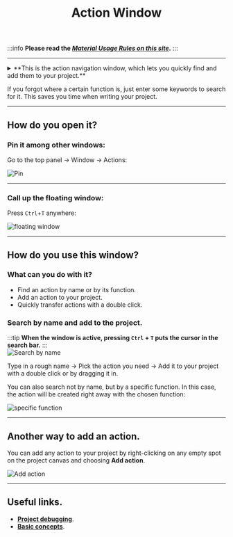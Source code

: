 ﻿---
sidebar_position: 7
title: Action Window
description: How do you find and add an action?
---  
:::info **Please read the [*Material Usage Rules on this site*](../../Disclaimer).**
:::
_______________________________________________

<details>
<summary>**This is the action navigation window, which lets you quickly find and add them to your project.**</summary>
<!--All you need is a blank line-->

    ![Action Window](./assets/Work_with_Action/Work_with_Action_pic1.png) 
</details>  

If you forgot where a certain function is, just enter some keywords to search for it. This saves you time when writing your project.
_______________________________________________ 
## How do you open it?  
### Pin it among other windows:  
Go to the top panel → Window → Actions:  

![Pin](./assets/Work_with_Action/Work_with_Action_pic2.png)  
_______________________________________________ 
### Call up the floating window:  
Press `Ctrl`+`T` anywhere:  

![floating window](./assets/Work_with_Action/Work_with_Action_pic3.png)   
_______________________________________________  
## How do you use this window?  
### What can you do with it?    
- Find an action by name or by its function.  
- Add an action to your project.  
- Quickly transfer actions with a double click. 
### Search by name and add to the project.  
:::tip **When the window is active, pressing `Ctrl` + `T` puts the cursor in the search bar.** 
:::  
![Search by name](./assets/Work_with_Action/Work_with_Action_pic4.png)  

Type in a rough name → Pick the action you need → Add it to your project with a double click or by dragging it in.  

You can also search not by name, but by a specific function. In this case, the action will be created right away with the chosen function:

![specific function](./assets/Work_with_Action/Work_with_Action_pic5.png)   
_______________________________________________ 
## Another way to add an action.  
You can add any action to your project by right-clicking on any empty spot on the project canvas and choosing **Add action**.  

![Add action](./assets/Work_with_Action/Work_with_Action_pic6.png)  
_______________________________________________
## Useful links.  
- [**Project debugging**](../Debugging). 
- [**Basic concepts**](../../basicterms).